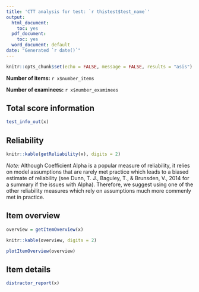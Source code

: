 ```yaml
---
title: 'CTT analysis for test: `r thistest$test_name`'
output:
  html_document:
    toc: yes
  pdf_document:
    toc: yes
  word_document: default
date: "Generated `r date()`"
---
```


```r
knitr::opts_chunk$set(echo = FALSE, message = FALSE, results = "asis")

```


**Number of items:** `r x$number_items`

**Number of examinees:** `r x$number_examinees`


## Total score information

```r
test_info_out(x)

```


## Reliability

```r
knitr::kable(getReliability(x), digits = 2)

```

*Note:* Although Coefficient Alpha is a popular measure of reliability, it relies on model assumptions that are rarely met practice which leads to a biased estimate of reliability (see Dunn, T. J., Baguley, T., & Brunsden, V., 2014 for a summary if the issues with Alpha). Therefore, we suggest using one of the other reliability measures which rely on assumptions much more commenly met in practice.

## Item overview

```r
overview = getItemOverview(x)

knitr::kable(overview, digits = 2)

plotItemOverview(overview)
```


## Item details

```r
distractor_report(x)
```


